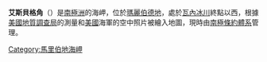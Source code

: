 {{coord|75|12|S|110|27|W|source:GNIS|display=title}}

'''艾斯貝格角'''（{{lang-en|Eisberg Head}}）是[[南極洲|南極洲]]的海岬，位於[[瑪麗伯德地|瑪麗伯德地]]，處於[[瓦內冰川|瓦內冰川]]終點以西，根據[[美國地質調查局|美國地質調查局]]的測量和[[美國|美國]]海軍的空中照片被繪入地圖，現時由[[南極條約體系|南極條約體系]]管理。

{{DEFAULTSORT:Eisberg Head}}
[[Category:馬里伯地海岬|Category:馬里伯地海岬]]


{{MarieByrdLand-geo-stub}}